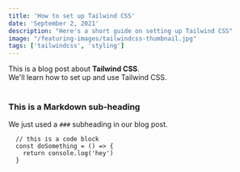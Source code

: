 ```yaml
---
title: 'How to set up Tailwind CSS'
date: 'September 2, 2021'
description: "Here's a short guide on setting up Tailwind CSS"
image: "/featuring-images/tailwindcss-thumbnail.jpg"
tags: ['tailwindcss', 'styling']
---
```


<div>
  This is a blog post about <strong>Tailwind CSS</strong>. <br/>
  We'll learn how to set up and use Tailwind CSS.
</div>

<br/>

### This is a Markdown sub-heading
We just used a `###` subheading in our blog post.



```
  // this is a code block
  const doSomething = () => {
    return console.log('hey')
  }
```

